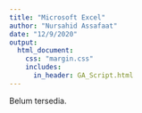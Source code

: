 ---
title: "Microsoft Excel"
author: "Nursahid Assafaat"
date: "12/9/2020"
output:
  html_document:
    css: "margin.css"
    includes:
      in_header: GA_Script.html
---
Belum tersedia.